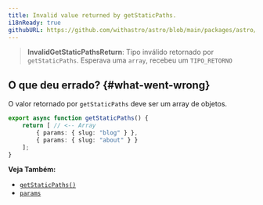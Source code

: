 ```yaml
---
title: Invalid value returned by getStaticPaths.
i18nReady: true
githubURL: https://github.com/withastro/astro/blob/main/packages/astro/src/core/errors/errors-data.ts
---
```


> **InvalidGetStaticPathsReturn**: Tipo inválido retornado por `getStaticPaths`. Esperava uma `array`, recebeu um `TIPO_RETORNO`

## O que deu errado? \{#what-went-wrong\}

O valor retornado por `getStaticPaths` deve ser um array de objetos.

```ts title="pages/blog/[id].astro"
export async function getStaticPaths() {
	return [ // <-- Array
		{ params: { slug: "blog" } },
		{ params: { slug: "about" } }
	];
}
```

**Veja Também:**
-  [`getStaticPaths()`](/pt-br/reference/api-reference/#getstaticpaths)
-  [`params`](/pt-br/reference/api-reference/#params)
